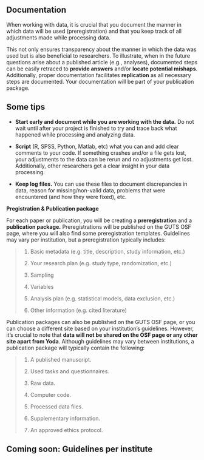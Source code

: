 ::: {#mainbox style="style"}
## Documentation

When working with data, it is crucial that you document the manner in which data will be used (preregistration) and that you keep track of all adjustments made while processing data.

This not only ensures transparency about the manner in which the data was used but is also beneficial to researchers. To illustrate, when in the future questions arise about a published article (e.g., analyses), documented steps can be easily retraced to **provide answers** and/or **locate potential mishaps**. Additionally, proper documentation facilitates **replication** as all necessary steps are documented. Your documentation will be part of your publication package.

::: {.callout-tip collapse="false"}
# Some tips

-   **Start early and document while you are working with the data.** Do not wait until after your project is finished to try and trace back what happened while processing and analyzing data.

-   **Script** (R, SPSS, Python, Matlab, etc) what you can and add clear comments to your code. If something crashes and/or a file gets lost, your adjustments to the data can be rerun and no adjustments get lost. Additionally, other researchers get a clear insight in your data processing.

-   **Keep log files.** You can use these files to document discrepancies in data, reason for missing/non-valid data, problems that were encountered (and how they were fixed), etc.
:::

**Pregistration & Publication package**

For each paper or publication, you will be creating a **preregistration** and a **publication package.** Preregistrations will be published on the GUTS OSF page, where you will also find some preregistration templates. Guidelines may vary per institution, but a preregistration typically includes:

::: {#documentation-list-1 .documentation-list}
> 1.  Basic metadata (e.g. title, description, study information, etc.)
>
> 2.  Your research plan (e.g. study type, randomization, etc.)
>
> 3.  Sampling
>
> 4.  Variables
>
> 5.  Analysis plan (e.g. statistical models, data exclusion, etc.)
>
> 6.  Other information (e.g. cited literature)
:::

Publication packages can also be published on the GUTS OSF page, or you can choose a different site based on your institution's guidelines. However, it's crucial to note that **data will not be shared on the OSF page or any other site apart from Yoda**. Although guidelines may vary between institutions, a publication package will typically contain the following:

::: {#documentation-list-2 .documentation-list}
> 1.  A published manuscript.
>
> 2.  Used tasks and questionnaires.
>
> 3.  Raw data.
>
> 4.  Computer code.
>
> 5.  Processed data files.
>
> 6.  Supplementary information.
>
> 7.  An approved ethics protocol.
:::

::: {.callout-note collapse="false" icon="false"}
# Coming soon: Guidelines per institute
:::
:::
